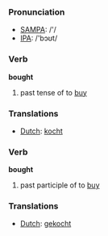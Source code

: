 === Pronunciation ===
*[[w:SAMPA|SAMPA]]: /'/
*[[w:IPA|IPA]]: /'bɔʊt/

=== Verb ===

'''bought'''

# past tense of to [[buy]]

=== Translations ===
*[[Dutch]]: [[kocht]]

=== Verb ===

'''bought'''

# past participle of to [[buy]]

=== Translations ===
*[[Dutch]]: [[gekocht]]